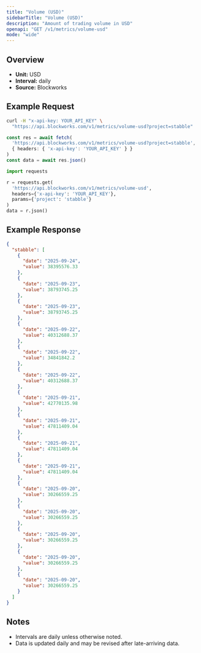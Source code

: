 ```yaml
---
title: "Volume (USD)"
sidebarTitle: "Volume (USD)"
description: "Amount of trading volume in USD"
openapi: "GET /v1/metrics/volume-usd"
mode: "wide"
---
```


## Overview

- **Unit:** USD
- **Interval:** daily
- **Source:** Blockworks

## Example Request

<CodeGroup>

```bash cURL
curl -H "x-api-key: YOUR_API_KEY" \
  "https://api.blockworks.com/v1/metrics/volume-usd?project=stabble"
```

```typescript TypeScript
const res = await fetch(
  'https://api.blockworks.com/v1/metrics/volume-usd?project=stabble',
  { headers: { 'x-api-key': 'YOUR_API_KEY' } }
)
const data = await res.json()
```

```python Python
import requests

r = requests.get(
  'https://api.blockworks.com/v1/metrics/volume-usd',
  headers={'x-api-key': 'YOUR_API_KEY'},
  params={'project': 'stabble'}
)
data = r.json()
```

</CodeGroup>

## Example Response

```json
{
  "stabble": [
    {
      "date": "2025-09-24",
      "value": 38395576.33
    },
    {
      "date": "2025-09-23",
      "value": 38793745.25
    },
    {
      "date": "2025-09-23",
      "value": 38793745.25
    },
    {
      "date": "2025-09-22",
      "value": 40312688.37
    },
    {
      "date": "2025-09-22",
      "value": 34841842.2
    },
    {
      "date": "2025-09-22",
      "value": 40312688.37
    },
    {
      "date": "2025-09-21",
      "value": 42770135.98
    },
    {
      "date": "2025-09-21",
      "value": 47811409.04
    },
    {
      "date": "2025-09-21",
      "value": 47811409.04
    },
    {
      "date": "2025-09-21",
      "value": 47811409.04
    },
    {
      "date": "2025-09-20",
      "value": 30266559.25
    },
    {
      "date": "2025-09-20",
      "value": 30266559.25
    },
    {
      "date": "2025-09-20",
      "value": 30266559.25
    },
    {
      "date": "2025-09-20",
      "value": 30266559.25
    },
    {
      "date": "2025-09-20",
      "value": 30266559.25
    }
  ]
}
```

## Notes
- Intervals are daily unless otherwise noted.
- Data is updated daily and may be revised after late-arriving data.